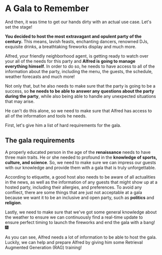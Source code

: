 # A Gala to Remember

And then, it was time to get our hands dirty with an actual use case. Let's set the stage!

**You decided to host the most extravagant and opulent party of the century.** This means, lavish feasts, enchanting dancers, renowned DJs, exquisite drinks, a breathtaking fireworks display and much more.

Alfred, your friendly neighborhood agent, is getting ready to watch over your all of the needs for this party and **Alfred is going to manage everything himself**. In order to do so, he needs to have access to all of the information about the party, including the menu, the guests, the schedule, weather forecasts and much more!

Not only that, but he also needs to make sure that the party is going to be a success, so **he needs to be able to answer any questions about the party during the party**, while also being able to handle any unexpected situations that may arise.

He can't do this alone, so we need to make sure that Alfred has access to all of the information and tools he needs.

First, let's give him a list of hard requirements for the gala.

## The gala requirements

A properly educated person in the age of the **renaissance** needs to have three main traits.
He or she needed to profound in the **knowledge of sports, culture, and science**. So, we need to make sure we can impress our guests with our knowledge and provide them with a gala that is truly unforgettable.

According to etiquette, a good host also needs to be aware of all actualities in the news, as well as the information of any guests that might show up at a hosted party, including their allergies, and preferences.
To avoid any confliect, there are some things that are just not acceptable at a gala because we want it to be an inclusive and open party, such as **politics** and **religion**.

Lastly, we need to make sure that we've got some general knowledge about the weather to ensure we can continuously find a real-time update to ensure perfect timing to launch the fireworks and end the gala with a bang! 🎆

As you can see, Alfred needs a lot of information to be able to host the gala.
Luckily, we can help and prepare Alfred by giving him some Retrieval Augmented Generation (RAG) training!






